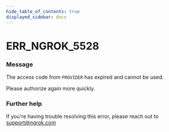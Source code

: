 ```yaml
---
hide_table_of_contents: true
displayed_sidebar: docs
---
```



# ERR_NGROK_5528

### Message
The access code from `PROVIDER` has expired and cannot be used.

Please authorize again more quickly.

<ErrorDetails error='err_ngrok_5528' />


### Further help
If you're having trouble resolving this error, please reach out to [support@ngrok.com](mailto:support@ngrok.com?subject=Help%20with%20ERR_NGROK_5528)

